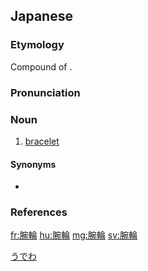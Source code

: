 ==Japanese==
{{wikipedia|lang=ja}}
{{ja-kanjitab|うで|わ|yomi=k}}

===Etymology===
Compound of {{affix|sort=うでわ|ja|腕|tr1=ude|t1=arm|輪|tr2=wa|t2=ring}}.

===Pronunciation===
{{ja-pron|yomi=k|うでわ|acc=0|acc_ref=DJR,NHK}}

===Noun===
{{ja-noun|うでわ}}

# [[bracelet]]

====Synonyms====
* {{ja-r|ブレスレット}}

===References===
<references/>

[[Category:ja:Jewelry|うでわ]]

[[fr:腕輪]]
[[hu:腕輪]]
[[mg:腕輪]]
[[sv:腕輪]]